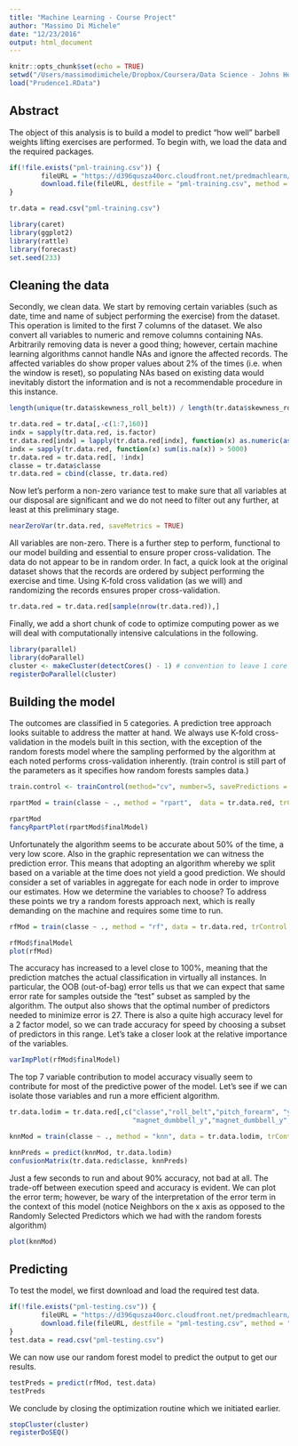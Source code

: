 ```yaml
---
title: "Machine Learning - Course Project"
author: "Massimo Di Michele"
date: "12/23/2016"
output: html_document
---
```


```r
knitr::opts_chunk$set(echo = TRUE)
setwd("/Users/massimodimichele/Dropbox/Coursera/Data Science - Johns Hopkins/8 - Practical Machine Learning/assignment")
load("Prudence1.RData")
```

## Abstract

The object of this analysis is to build a model to predict "how well" barbell weights lifting exercises are performed. To begin with, we load the data and the required packages.

```r
if(!file.exists("pml-training.csv")) {
        fileURL = "https://d396qusza40orc.cloudfront.net/predmachlearn/pml-training.csv"
        download.file(fileURL, destfile = "pml-training.csv", method = "auto")
}

tr.data = read.csv("pml-training.csv")

library(caret)
library(ggplot2)
library(rattle)
library(forecast)
set.seed(233)
```

## Cleaning the data

Secondly, we clean data. We start by removing certain variables (such as date, time and name of subject performing the exercise) from the dataset. This operation is limited to the first 7 columns of the dataset. We also convert all variables to numeric and remove columns containing NAs.
Arbitrarily removing data is never a good thing; however, certain machine learning algorithms cannot handle NAs and ignore the affected records. The affected variables do show proper values about 2% of the times (i.e. when the window is reset), so populating NAs based on existing data would inevitably distort the information and is not a recommendable procedure in this instance.

```r
length(unique(tr.data$skewness_roll_belt)) / length(tr.data$skewness_roll_belt)
```
```r
tr.data.red = tr.data[,-c(1:7,160)]
indx = sapply(tr.data.red, is.factor)
tr.data.red[indx] = lapply(tr.data.red[indx], function(x) as.numeric(as.character(x)))
indx = sapply(tr.data.red, function(x) sum(is.na(x)) > 5000)
tr.data.red = tr.data.red[, !indx]
classe = tr.data$classe
tr.data.red = cbind(classe, tr.data.red)
```

Now let's perform a non-zero variance test to make sure that all variables at our disposal are significant and we do not need to filter out any further, at least at this preliminary stage.

```r
nearZeroVar(tr.data.red, saveMetrics = TRUE)
```

All variables are non-zero.
There is a further step to perform, functional to our model building and essential to ensure proper cross-validation. The data do not appear to be in random order. In fact, a quick look at the original dataset shows that the records are ordered by subject performing the exercise and time. Using K-fold cross validation (as we will) and randomizing the records ensures proper cross-validation.

```r
tr.data.red = tr.data.red[sample(nrow(tr.data.red)),]
```

Finally, we add a short chunk of code to optimize computing power as we will deal with computationally intensive calculations in the following.

```r
library(parallel)
library(doParallel)
cluster <- makeCluster(detectCores() - 1) # convention to leave 1 core for OS
registerDoParallel(cluster)
```

## Building the model

The outcomes are classified in 5 categories. A prediction tree approach looks suitable to address the matter at hand. We always use K-fold cross-validation in the models built in this section, with the exception of the random forests model where the sampling performed by the algorithm at each noted performs cross-validation inherently. (train control is still part of the parameters as it specifies how random forests samples data.)

```r
train.control <- trainControl(method="cv", number=5, savePredictions = TRUE, allowParallel = TRUE)
```
```r
rpartMod = train(classe ~ ., method = "rpart",  data = tr.data.red, trControl = train.control)
```
```r
rpartMod
fancyRpartPlot(rpartMod$finalModel)
```

Unfortunately the algorithm seems to be accurate about 50% of the time, a very low score. Also in the graphic representation we can witness the prediction error. This means that adopting an algorithm whereby we split based on a variable at the time does not yield a good prediction. We should consider a set of variables in aggregate for each node in order to improve our estimates. How we determine the variables to choose? To address these points we try a random forests approach next, which is really demanding on the machine and requires some time to run.

```r
rfMod = train(classe ~ ., method = "rf", data = tr.data.red, trControl = train.control, prox = TRUE)
```
```r
rfMod$finalModel
plot(rfMod)
```

The accuracy has increased to a level close to 100%, meaning that the prediction matches the actual classification in virtually all instances. In particular, the OOB (out-of-bag) error tells us that we can expect that same error rate for samples outside the "test" subset as sampled by the algorithm.
The output also shows that the optimal number of predictors needed to minimize error is 27. There is also a quite high accuracy level for a 2 factor model, so we can trade accuracy for speed by choosing a subset of predictors in this range. Let's take a closer look at the relative importance of the variables.

```r
varImpPlot(rfMod$finalModel)
```

The top 7 variable contribution to model accuracy visually seem to contribute for most of the predictive power of the model. Let's see if we can isolate those variables and run a more efficient algorithm.

```r
tr.data.lodim = tr.data.red[,c("classe","roll_belt","pitch_forearm", "yaw_belt","pitch_belt",
                               "magnet_dumbbell_y","magnet_dumbbell_y","magnet_dumbbell_z")]
```
```r
knnMod = train(classe ~ ., method = "knn", data = tr.data.lodim, trControl = train.control)
```
```r
knnPreds = predict(knnMod, tr.data.lodim)
confusionMatrix(tr.data.red$classe, knnPreds)
```

Just a few seconds to run and about 90% accuracy, not bad at all. The trade-off between execution speed and accuracy is evident. We can plot the error term; however, be wary of the interpretation of the error term in the context of this model (notice Neighbors on the x axis as opposed to the Randomly Selected Predictors which we had with the random forests algorithm)

```r
plot(knnMod)
```

## Predicting

To test the model, we first download and load the required test data.

```r
if(!file.exists("pml-testing.csv")) {
        fileURL = "https://d396qusza40orc.cloudfront.net/predmachlearn/pml-testing.csv"
        download.file(fileURL, destfile = "pml-testing.csv", method = "auto")
}
test.data = read.csv("pml-testing.csv")
```

We can now use our random forest model to predict the output to get our results.

```r
testPreds = predict(rfMod, test.data)
testPreds
```

We conclude by closing the optimization routine which we initiated earlier.

```r
stopCluster(cluster)
registerDoSEQ()
```
